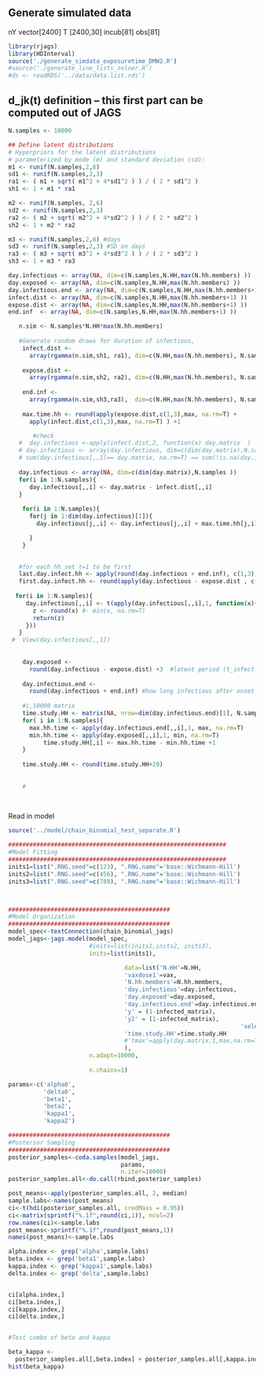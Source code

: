 ## Generate simulated data
nY vector[2400]
T [2400,30]
incub[81]
obs[81]

```r
library(rjags)
library(HDInterval)
source('./generate_simdata_exposuretime_DMW2.R') 
#source('./generate_line_lists_zelner.R') 
#ds <- readRDS('../data/data.list.rds')
```


## d_jk(t) definition -- this first part can be computed out of JAGS

```r

N.samples <- 10000

## Define latent distributions
# Hyperpriors for the latent distributions
# parameterized by mode (m) and standard deviation (sd):
m1 <- runif(N.samples,2,6)
sd1 <- runif(N.samples,2,3) 
ra1 <- ( m1 + sqrt( m1^2 + 4*sd1^2 ) ) / ( 2 * sd1^2 )
sh1 <- 1 + m1 * ra1

m2 <- runif(N.samples, 2,6)
sd2 <- runif(N.samples,2,3)
ra2 <- ( m2 + sqrt( m2^2 + 4*sd2^2 ) ) / ( 2 * sd2^2 )
sh2 <- 1 + m2 * ra2

m3 <- runif(N.samples,2,6) #days
sd3 <- runif(N.samples,2,3) #SD on days
ra3 <- ( m3 + sqrt( m3^2 + 4*sd3^2 ) ) / ( 2 * sd3^2 )
sh3 <- 1 + m3 * ra3

day.infectious <- array(NA, dim=c(N.samples,N.HH,max(N.hh.members) ))
day.exposed <- array(NA, dim=c(N.samples,N.HH,max(N.hh.members) ))
day.infectious.end <- array(NA, dim=c(N.samples,N.HH,max(N.hh.members+1) ))
infect.dist <- array(NA, dim=c(N.samples,N.HH,max(N.hh.members+1) ))
expose.dist <- array(NA, dim=c(N.samples,N.HH,max(N.hh.members+1) ))
end.inf  <- array(NA, dim=c(N.samples,N.HH,max(N.hh.members+1) ))

   n.sim <- N.samples*N.HH*max(N.hh.members)
    
   #Generate random draws for duration of infectious, 
    infect.dist <-  
      array(rgamma(n.sim,sh1, ra1), dim=c(N.HH,max(N.hh.members), N.samples)) #duration infectiousness (actually is duration of time from infectiousness to test)
    
    expose.dist <- 
      array(rgamma(n.sim,sh2, ra2), dim=c(N.HH,max(N.hh.members), N.samples)) 
    
    end.inf <-
      array(rgamma(n.sim,sh3,ra3),  dim=c(N.HH,max(N.hh.members), N.samples)) 
    
    max.time.hh <- round(apply(expose.dist,c(1,3),max, na.rm=T) +
      apply(infect.dist,c(1,3),max, na.rm=T) ) +1

       #check
   #  day.infectious <-apply(infect.dist,2, function(x) day.matrix  )
   # day.infectious <- array(day.infectious, dim=c(dim(day.matrix),N.samples ))
   # sum(day.infectious[,,1]== day.matrix, na.rm=T) == sum(!is.na(day.infectious[,,1]))
    
   day.infectious <- array(NA, dim=c(dim(day.matrix),N.samples ))
   for(i in 1:N.samples){
      day.infectious[,,i] <- day.matrix - infect.dist[,,i]
   }
   
    for(i in 1:N.samples){
      for(j in 1:dim(day.infectious)[1]){
        day.infectious[j,,i] <- day.infectious[j,,i] + max.time.hh[j,i]

      }
    }
   

   #for each hh set t=1 to be first
   last.day.infect.hh <- apply(round(day.infectious + end.inf), c(1,3), max, na.rm=T)
   first.day.infect.hh <- round(apply(day.infectious - expose.dist , c(1,3), min, na.rm=T))
   
  for(i in 1:N.samples){
     day.infectious[,,i] <- t(apply(day.infectious[,,i],1, function(x){
       z <- round(x) #- min(x, na.rm=T)  
       return(z)
     }))
   }
 #  View(day.infectious[,,1])
   
   
    day.exposed <-  
      round(day.infectious - expose.dist) +3  #latent period (t_infect in the document)
    
    day.infectious.end <- 
      round(day.infectious + end.inf) #how long infectious after onset of infectiousness
    
    #i,10000 matrix
    time.study.HH <- matrix(NA, nrow=dim(day.infectious.end)[1], N.samples)
    for( i in 1:N.samples){
      max.hh.time <- apply(day.infectious.end[,,i],1, max, na.rm=T)
      min.hh.time <- apply(day.exposed[,,i],1, min, na.rm=T)
          time.study.HH[,i] <- max.hh.time - min.hh.time +1
    }
    
    time.study.HH <- round(time.study.HH+20)
    
    
    #
    
    
```

Read in model
```r
source('../model/chain_binomial_test_separate.R')
```

```r
##############################################################
#Model Fitting
##############################################################
inits1=list(".RNG.seed"=c(123), ".RNG.name"='base::Wichmann-Hill')
inits2=list(".RNG.seed"=c(456), ".RNG.name"='base::Wichmann-Hill')
inits3=list(".RNG.seed"=c(789), ".RNG.name"='base::Wichmann-Hill')



##############################################
#Model Organization
##############################################
model_spec<-textConnection(chain_binomial_jags)
model_jags<-jags.model(model_spec, 
                       #inits=list(inits1,inits2, inits3),
                       inits=list(inits1),

                                 data=list('N.HH'=N.HH,
                                 'vaxdose1'=vax,                                                       #'vaxdose2'=vaxdose2,
                                 'N.hh.members'=N.hh.members,
                                 'day.infectious'=day.infectious,
                                 'day.exposed'=day.exposed,
                                 'day.infectious.end'=day.infectious.end,
                                 'y' = (1-infected_matrix),
                                 'y2' = (1-infected_matrix),
                                                                  'selecter1'=1,
                                 'time.study.HH'=time.study.HH
                                 #'tmax'=apply(day.matrix,1,max,na.rm=T)
                                 ),
                       n.adapt=10000, 
                       
                       n.chains=1)

```

```r
params<-c('alpha0',
          'delta0',
          'beta1',
          'beta2',
          'kappa1',
          'kappa2')

##############################################
#Posterior Sampling
##############################################
posterior_samples<-coda.samples(model_jags, 
                                params, 
                                n.iter=10000)
posterior_samples.all<-do.call(rbind,posterior_samples)

post_means<-apply(posterior_samples.all, 2, median)
sample.labs<-names(post_means)
ci<-t(hdi(posterior_samples.all, credMass = 0.95))
ci<-matrix(sprintf("%.1f",round(ci,1)), ncol=2)
row.names(ci)<-sample.labs
post_means<-sprintf("%.1f",round(post_means,1))
names(post_means)<-sample.labs

alpha.index <- grep('alpha',sample.labs)
beta.index <- grep('beta1',sample.labs)
kappa.index <- grep('kappa1',sample.labs)
delta.index <- grep('delta',sample.labs)


ci[alpha.index,]
ci[beta.index,]
ci[kappa.index,]
ci[delta.index,]


#Test combo of beta and kappa

beta_kappa <- 
  posterior_samples.all[,beta.index] + posterior_samples.all[,kappa.index]
hist(beta_kappa)
```



